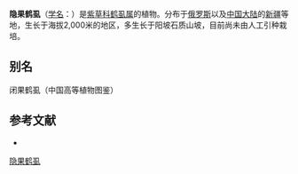 {{Speciesbox
| name = 隐果鹤虱
| status = 
| status_system = 
| image =
| genus = Lappula
| species = occultata
| authority = M. Pop.
}}

'''隐果鹤虱'''（[[学名|学名]]：{{lang|la|''Lappula occultata''}}）是[[紫草科|紫草科]][[鹤虱属|鹤虱属]]的植物。分布于[[俄罗斯|俄罗斯]]以及[[中国大陆|中国大陆]]的[[新疆|新疆]]等地，生长于海拔2,000米的地区，多生长于阳坡石质山坡，目前尚未由人工引种栽培。

== 别名 ==
闭果鹤虱（中国高等植物图鉴）

== 参考文献 ==
<div class="references-small">
* {{cite web| url =http://www.bioinfo.cn/db05/KmzwSpecies.php?action=view&id=2302| title =隐果鹤虱| work =《中国高等植物数据库全库》| publisher =中国科学院微生物研究所| author =昆明植物研究所| accessdate =2009-02-23| deadurl =yes| archiveurl =https://web.archive.org/web/20160305065935/http://www.bioinfo.cn/db05/KmzwSpecies.php?action=view&id=2302| archivedate =2016-03-05}}
</div>
{{Taxonbar|from=Q15225950}}

[[Category:鹤虱属|隐果鹤虱]]


{{植物小作品}}